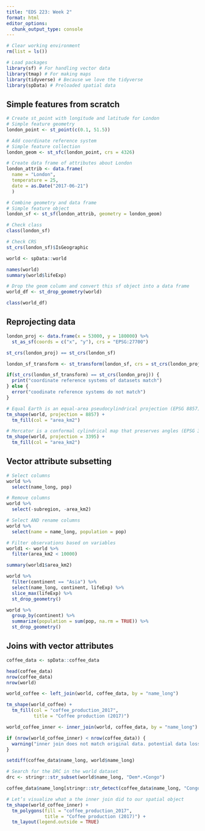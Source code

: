 ```yaml
---
title: "EDS 223: Week 2"
format: html
editor_options: 
  chunk_output_type: console
---
```


```r
# Clear working environment
rm(list = ls())
```

```r
# Load packages
library(sf) # For handling vector data
library(tmap) # For making maps
library(tidyverse) # Because we love the tidyverse
library(spData) # Preloaded spatial data
```

## Simple features from scratch

```r
# Create st_point with longitude and latitude for London
# Simple feature geometry
london_point <- st_point(c(0.1, 51.5))

# Add coordinate reference system
# Simple feature collection
london_geom <- st_sfc(london_point, crs = 4326)

# Create data frame of attributes about London
london_attrib <- data.frame(
  name = "London",
  temperature = 25,
  date = as.Date("2017-06-21")
  )

# Combine geometry and data frame
# Simple feature object
london_sf <- st_sf(london_attrib, geometry = london_geom)

# Check class
class(london_sf)

# Check CRS
st_crs(london_sf)$IsGeographic
```

```r
world <- spData::world

names(world)
summary(world$lifeExp)
```

```r
# Drop the geom column and convert this sf object into a data frame
world_df <- st_drop_geometry(world)

class(world_df)
```

## Reprojecting data

```r
london_proj <- data.frame(x = 53000, y = 180000) %>%
  st_as_sf(coords = c("x", "y"), crs = "EPSG:27700")

st_crs(london_proj) == st_crs(london_sf)

london_sf_transform <- st_transform(london_sf, crs = st_crs(london_proj))
```

```r
if(st_crs(london_sf_transform) == st_crs(london_proj)) {
  print("coordinate reference systems of datasets match")
} else {
  error("coodinate reference systems do not match")
}
```

```r
# Equal Earth is an equal-area pseudocylindrical projection (EPSG 8857)
tm_shape(world, projection = 8857) +
  tm_fill(col = "area_km2")
```

```r
# Mercator is a conformal cylindrical map that preserves angles (EPSG 3395)
tm_shape(world, projection = 3395) +
  tm_fill(col = "area_km2")
```

## Vector attribute subsetting

```r
# Select columns
world %>%
  select(name_long, pop)
```

```r
# Remove columns
world %>%
  select(-subregion, -area_km2)
```

```r
# Select AND rename columns
world %>%
  select(name = name_long, population = pop)
```

```r
# Filter observations based on variables
world1 <- world %>%
  filter(area_km2 < 10000)

summary(world1$area_km2)
```

```r
world %>%
  filter(continent == "Asia") %>%
  select(name_long, continent, lifeExp) %>%
  slice_max(lifeExp) %>%
  st_drop_geometry()
```

```r
world %>%
  group_by(continent) %>%
  summarize(population = sum(pop, na.rm = TRUE)) %>%
  st_drop_geometry()
```

## Joins with vector attributes

```r
coffee_data <- spData::coffee_data

head(coffee_data)
nrow(coffee_data)
nrow(world)
```

```r
world_coffee <- left_join(world, coffee_data, by = "name_long")
```

```r
tm_shape(world_coffee) +
  tm_fill(col = "coffee_production_2017",
          title = "Coffee production (2017)")
```

```r
world_coffee_inner <- inner_join(world, coffee_data, by = "name_long")

if (nrow(world_coffee_inner) < nrow(coffee_data)) {
  warning("inner join does not match original data. potential data loss during join")
}
```

```r
setdiff(coffee_data$name_long, world$name_long)
```

```r
# Search for the DRC in the world dataset
drc <- stringr::str_subset(world$name_long, "Dem*.+Congo")

coffee_data$name_long[stringr::str_detect(coffee_data$name_long, "Congo")] <- drc
```

```r
# Let’s visualize what a the inner join did to our spatial object
tm_shape(world_coffee_inner) +
  tm_polygons(fill = "coffee_production_2017",
              title = "Coffee production (2017)") +
  tm_layout(legend.outside = TRUE)
```

